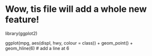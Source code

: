 # Wow, tis file will add a whole new feature!

library(ggplot2)

ggplot(mpg, aes(displ, hwy, colour = class)) + 
  geom_point() +
  geom_hline(6) # add a line at 6 
